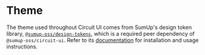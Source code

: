 

<Meta title="Features/Theme" />

# Theme

<Intro>

The theme used throughout Circuit UI comes from SumUp's design token library, [`@sumup-oss/design-tokens`](Packages/design-tokens/Docs), which is a required peer dependency of `@sumup-oss/circuit-ui`. Refer to its [documentation](Packages/design-tokens/Docs) for installation and usage instructions.

</Intro>
